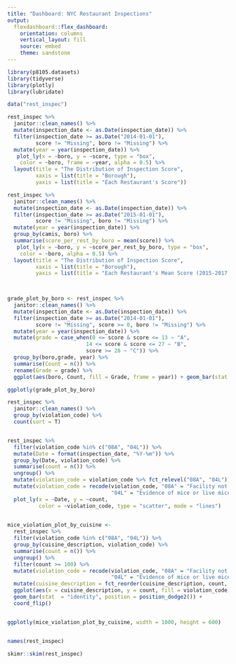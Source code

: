 ```yaml
---
title: "Dashboard: NYC Restaurant Inspections"
output: 
  flexdashboard::flex_dashboard:
    orientation: columns
    vertical_layout: fill
    source: embed
    theme: sandstone
---
```


```r
library(p8105.datasets)
library(tidyverse)
library(plotly)
library(lubridate)
```

```r
data("rest_inspec")
```


```r
rest_inspec %>% 
  janitor::clean_names() %>% 
  mutate(inspection_date <- as.Date(inspection_date)) %>%
  filter(inspection_date >= as.Date("2014-01-01"), 
         score != "Missing", boro != "Missing") %>%
  mutate(year = year(inspection_date)) %>%
   plot_ly(x = ~boro, y = ~score, type = "box",
    color = ~boro, frame = ~year, alpha = 0.5) %>% 
  layout(title = "The Distribution of Inspection Score",
         xaxis = list(title = "Borough"),
         yaxis = list(title = "Each Restaurant's Score"))
```


```r
rest_inspec %>% 
  janitor::clean_names() %>% 
  mutate(inspection_date <- as.Date(inspection_date)) %>%
  filter(inspection_date >= as.Date("2015-01-01"), 
         score != "Missing", boro != "Missing") %>%
  mutate(year = year(inspection_date)) %>%
  group_by(camis, boro) %>%
  summarise(score_per_rest_by_boro = mean(score)) %>%
   plot_ly(x = ~boro, y = ~score_per_rest_by_boro, type = "box",
    color = ~boro, alpha = 0.5) %>% 
  layout(title = "The Distribution of Inspection Score",
         xaxis = list(title = "Borough"),
         yaxis = list(title = "Each Restaurant's Mean Score (2015-2017)"))

   
```
```r
grade_plot_by_boro <- rest_inspec %>% 
  janitor::clean_names() %>% 
  mutate(inspection_date <- as.Date(inspection_date)) %>%
  filter(inspection_date >= as.Date("2014-01-01"), 
         score != "Missing", score >= 0, boro != "Missing") %>%
  mutate(year = year(inspection_date)) %>%
  mutate(grade = case_when(0 <= score & score <= 13 ~ "A",
                         14 <= score & score <= 27 ~ "B",
                         score >= 28 ~ "C")) %>%
  group_by(boro,grade, year) %>%
  summarise(Count = n()) %>%
  rename(Grade = grade) %>%
  ggplot(aes(boro, Count, fill = Grade, frame = year)) + geom_bar(stat  = "identity", position = position_dodge2())

ggplotly(grade_plot_by_boro)


```
```r
rest_inspec %>% 
  janitor::clean_names() %>% 
  group_by(violation_code) %>% 
  count(sort = T)


rest_inspec %>%
  filter(violation_code %in% c("08A", "04L")) %>%
  mutate(Date = format(inspection_date, "%Y-%m")) %>%
  group_by(Date, violation_code) %>%
  summarise(count = n()) %>%
  ungroup() %>%
  mutate(violation_code = violation_code %>% fct_relevel("08A", "04L")) %>%
  mutate(violation_code = recode(violation_code, "08A" = "Facility not vermin proof",
                                 "04L" = "Evidence of mice or live mice")) %>%
  plot_ly(x = ~Date, y = ~count,
          color = ~violation_code, type = "scatter", mode = "lines") 
  
```

```r
mice_violation_plot_by_cuisine <- 
  rest_inspec %>%
  filter(violation_code %in% c("08A", "04L")) %>%
  group_by(cuisine_description, violation_code) %>%
  summarise(count = n()) %>%
  ungroup() %>%
  filter(count >= 100) %>%
  mutate(violation_code = recode(violation_code, "08A" = "Facility not vermin proof",
                                 "04L" = "Evidence of mice or live mice")) %>%
  mutate(cuisine_description = fct_reorder(cuisine_description, count, .desc = FALSE)) %>%
  ggplot(aes(x = cuisine_description, y = count, fill = violation_code)) +
  geom_bar(stat  = "identity", position = position_dodge2()) +
  coord_flip()


ggplotly(mice_violation_plot_by_cuisine, width = 1000, height = 600) 



```





```r
names(rest_inspec)
```

```r
skimr::skim(rest_inspec)
```




